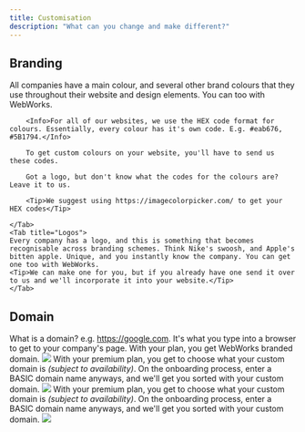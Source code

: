 ```yaml
---
title: Customisation
description: "What can you change and make different?"
---
```

## Branding
<Tabs>
    <Tab title="Colours">
        All companies have a main colour, and several other brand colours that they use throughout their website and design elements. You can too with WebWorks.

        <Info>For all of our websites, we use the HEX code format for colours. Essentially, every colour has it's own code. E.g. #eab676, #5B1794.</Info>

        To get custom colours on your website, you'll have to send us these codes.

        Got a logo, but don't know what the codes for the colours are? Leave it to us.

        <Tip>We suggest using https://imagecolorpicker.com/ to get your HEX codes</Tip>

    </Tab>
    <Tab title="Logos">
    Every company has a logo, and this is something that becomes recognisable across branding schemes. Think Nike's swoosh, and Apple's bitten apple. Unique, and you instantly know the company. You can get one too with WebWorks.
    <Tip>We can make one for you, but if you already have one send it over to us and we'll incorporate it into your website.</Tip>
    </Tab>
</Tabs>

## Domain
<Note>What is a domain? e.g. https://google.com. It's what you type into a browser to get to your company's page.</Note>
<Tabs>
  <Tab title="BASIC">
    With your plan, you get WebWorks branded domain.
    <Frame caption="Replace mydomain with your choice">
        <img src="/images/branded-domain.png" />
    </Frame>
  </Tab>
  <Tab title="PLUS">
    With your premium plan, you get to choose what your custom domain is _(subject to availability)_.
    <Check>On the onboarding process, enter a BASIC domain name anyways, and we'll get you sorted with your custom domain.</Check>
    <Frame caption="Replace mydomain with your choice">
        <img src="/images/custom-domain.png" />
    </Frame>
  </Tab>
  <Tab title="PROFESSIONAL">
    With your premium plan, you get to choose what your custom domain is _(subject to availability)_.
    <Check>On the onboarding process, enter a BASIC domain name anyways, and we'll get you sorted with your custom domain.</Check>
    <Frame caption="Replace mydomain with your choice">
        <img src="/images/custom-domain.png" />
    </Frame>
  </Tab>
</Tabs>


